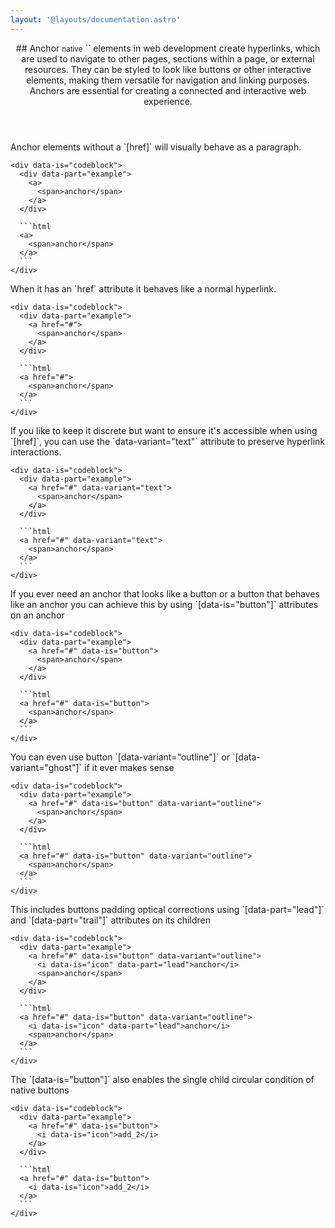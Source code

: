 ```yaml
---
layout: '@layouts/documentation.astro'
---
```


<header>
	## Anchor <small>native</small>
	`<a />` elements in web development create hyperlinks, which are used to navigate
	to other pages, sections within a page, or external resources. They can be styled
	to look like buttons or other interactive elements, making them versatile for navigation
	and linking purposes. Anchors are essential for creating a connected and interactive
	web experience.
</header>

<div data-is="grid" style="--cols: 2; --gap: var(--nm);">
  <div data-is="group" style="gap: var(--sm);">
     Anchor elements without a `[href]` will visually behave as a paragraph.

    <div data-is="codeblock">
      <div data-part="example">
        <a>
          <span>anchor</span>
        </a>
      </div>

      ```html
      <a>
        <span>anchor</span>
      </a>
      ```
    </div>

  </div>

  <div data-is="group" style="gap: var(--sm);">
    When it has an `href` attribute it behaves like a normal hyperlink.

    <div data-is="codeblock">
      <div data-part="example">
        <a href="#">
          <span>anchor</span>
        </a>
      </div>

      ```html
      <a href="#">
        <span>anchor</span>
      </a>
      ```
    </div>

  </div>

  <div data-is="group" style="gap: var(--sm);">
    If you like to keep it discrete but want to ensure it's accessible when using `[href]`, you can use the `data-variant="text"` attribute to preserve hyperlink interactions.

    <div data-is="codeblock">
      <div data-part="example">
        <a href="#" data-variant="text">
          <span>anchor</span>
        </a>
      </div>

      ```html
      <a href="#" data-variant="text">
        <span>anchor</span>
      </a>
      ```
    </div>

  </div>
</div>

<div data-is="grid" style="--cols: 2; --gap: var(--nm);">
  <div data-is="group" style="gap: var(--sm);">
     If you ever need an anchor that looks like a button or a button that behaves like an anchor you can achieve this by using `[data-is="button"]` attributes on an anchor

    <div data-is="codeblock">
      <div data-part="example">
        <a href="#" data-is="button">
          <span>anchor</span>
        </a>
      </div>

      ```html
      <a href="#" data-is="button">
        <span>anchor</span>
      </a>
      ```
    </div>

  </div>

  <div data-is="group" style="gap: var(--sm);">
     You can even use button `[data-variant="outline"]` or `[data-variant="ghost"]` if it ever makes sense

    <div data-is="codeblock">
      <div data-part="example">
        <a href="#" data-is="button" data-variant="outline">
          <span>anchor</span>
        </a>
      </div>

      ```html
      <a href="#" data-is="button" data-variant="outline">
        <span>anchor</span>
      </a>
      ```
    </div>

  </div>

  <div data-is="group" style="gap: var(--sm);">
     This includes buttons padding optical corrections using `[data-part="lead"]` and `[data-part="trail"]` attributes on its children

    <div data-is="codeblock">
      <div data-part="example">
        <a href="#" data-is="button" data-variant="outline">
          <i data-is="icon" data-part="lead">anchor</i>
          <span>anchor</span>
        </a>
      </div>

      ```html
      <a href="#" data-is="button" data-variant="outline">
        <i data-is="icon" data-part="lead">anchor</i>
        <span>anchor</span>
      </a>
      ```
    </div>

  </div>

  <div data-is="group" style="gap: var(--sm);">
    The `[data-is="button"]` also enables the single child circular condition of native buttons

    <div data-is="codeblock">
      <div data-part="example">
        <a href="#" data-is="button">
          <i data-is="icon">add_2</i>
        </a>
      </div>

      ```html
      <a href="#" data-is="button">
        <i data-is="icon">add_2</i>
      </a>
      ```
    </div>

  </div>

</div>
